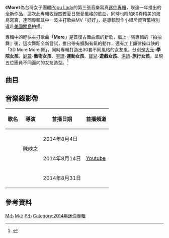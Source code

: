 {{Infobox Album 
| Name		= More
| Type		= [[迷你專輯|迷你專輯]]
| Artist	= [[Popu_Lady|Popu Lady]]
| Cover		= Popu Lady More.JPG
| Released  	= 2014年8月22日
| Length        = 14:48
| Genre		= [[華語流行音樂|華語流行音樂]] 
| Label		= [[華研國際音樂|華研國際音樂]]
| Producer	= 
| Reviews       = 
| Last album	= 《[[小未來|小未來]]》(2013)
| This album	= 《'''More'''》(2014)
| Next album	= 《[[Gossip_Girls|Gossip Girls]]》(2015)
}}

《'''More'''》為台灣女子團體[[Popu_Lady|Popu Lady]]的第三張音樂寫真[[迷你專輯|迷你專輯]]，睽違一年推出的全新作品，這次此專輯收錄四首夏日戀愛風格的歌曲，同時也附加80頁精美的海島寫真，連同專輯其中一波主打歌曲MV「好好」，是專輯製作小組斥資百萬特別遠赴[[美國|美國]][[關島|關島]]拍攝。

專輯中的輕快主打歌曲'''「More」'''是首復古舞曲風的新歌，繼上一張專輯的『拍拍舞』後，這次舞蹈全新嘗試，推出帶有擴胸有氧的動作，還有加上韻律操口訣的「3D More More 舞」，同時專輯打造出30套不同風格的女友風，分別是[[林盈臻|大元]]-'''學院女孩'''、[[陳庭萱|庭萱]]-'''藝術女孩'''、[[劉宇珊|宇珊]]-'''運動女孩'''、[[吳昀廷|寶兒]]-'''遊戲女孩'''、[[洪詩涵|洪詩]]-'''旅行女孩'''，呈現五位團員不同面向的女友造型。<ref>{{Cite web |url=http://www.him.com.tw/forum_1.asp?fid=56415&sid=37 |title=華研國際音樂 Popu Lady 第3張全新寫真迷你專輯【 MORE 】 |accessdate=2014-08-20 |archive-date=2015-03-19 |archive-url=https://web.archive.org/web/20150319183649/http://www.him.com.tw/forum_1.asp?fid=56415&sid=37 |dead-url=no }}</ref>

==曲目==
{{Tracklist
| total_length =

| title1 = More
| note1 = 
| longnote1 = 第二主打
| music1 = 西樓
| lyrics1 = 張家瑋 / 施人誠
| arranger1 = [[Martin_Tang|Martin Tang]]
| length1 = 4:13

| title2 = 越跳越愛
| note2 = Come Dance With Me
| longnote2 = Rap feat. [[周定緯|周定緯]]
| music2 = 張博彥
| lyrics2 = 黃建洲
| arranger2 = [[JerryC|JerryC]]
| length2 = 3:29

| title3 = Just Say It
| note3 = 
| longnote3 = 偶像劇「[[勇敢說出我愛你|勇敢說出我愛你]]」片頭曲
| music3 = 王寅 / 黃舟
| lyrics3 = 向月娥
| arranger3 = [[JerryC|JerryC]]
| length3 = 3:19

| title4 = 好好
| note4 = Different When With You
| longnote4 = 第一主打<br> 偶像劇「[[勇敢說出我愛你|勇敢說出我愛你]]」插曲
| music4 = 王雅君
| lyrics4 = 王雅君
| arranger4 = [[JerryC|JerryC]]
| length4 = 3:47

}}

==音樂錄影帶==
{|class="wikitable"
!歌名!!導演!!首播日期!!首播頻道
|-
|{{youtube|oe37aIlTpCc|好好 Different When With You}}||rowspan="2"|[[陳映之|陳映之]]||2014年8月4日||rowspan="3"|[[Youtube|Youtube]]
|-
|{{youtube|00PATtuN8PM|More}}||2014年8月14日
|-
|{{youtube|xBxfinVI4aQ|Just Say It}}||||2014年8月31日
|}

== 參考資料 ==
<references/>

{{Popu Lady}}
[[Category:2014年臺灣音樂專輯|M小]]
[[Category:台灣音樂迷你專輯|M小]]
[[Category:Popu_Lady|P小]]
[[Category:2014年迷你專輯|Category:2014年迷你專輯]]
